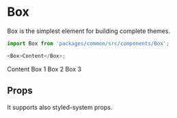 
<Meta title="Common|Components/Box" component={Box} />

# Box

Box is the simplest element for building complete themes.

```js
import Box from 'packages/common/src/components/Box';

<Box>Content</Box>;
```

<Preview>
  <Story name="Default">
    <Box bg="#eee" p={3} fontSize="18px">Content</Box>
  </Story>
</Preview>

<Preview>
  <Story name="Flex box">
    <Box flexBox justifyContent="space-between">
      <Box p={3} bg="#eee">Box 1</Box>
      <Box p={3} bg="#eee">Box 2</Box>
      <Box p={3} bg="#eee">Box 3</Box>
    </Box>
  </Story>
</Preview>

## Props

It supports also styled-system props.

<Props of={Box} />
